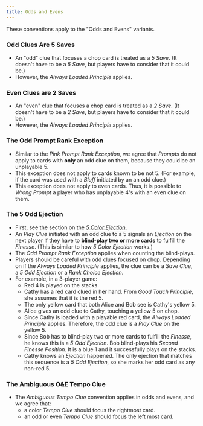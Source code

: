 ```yaml
---
title: Odds and Evens
---
```


These conventions apply to the "Odds and Evens" variants.

### Odd Clues Are 5 Saves

- An "odd" clue that focuses a chop card is treated as a _5 Save_. (It doesn't have to be a _5 Save_, but players have to consider that it could be.)
- However, the _Always Loaded Principle_ applies.

### Even Clues are 2 Saves

- An "even" clue that focuses a chop card is treated as a _2 Save_. (It doesn't have to be a _2 Save_, but players have to consider that it could be.)
- However, the _Always Loaded Principle_ applies.

### The Odd Prompt Rank Exception

- Similar to the _Pink Prompt Rank Exception_, we agree that _Prompts_ do not apply to cards with **only** an odd clue on them, because they could be an unplayable 5.
- This exception does not apply to cards known to be not 5. (For example, if the card was used with a _Bluff_ initiated by an an odd clue.)
- This exception does not apply to even cards. Thus, it is possible to _Wrong Prompt_ a player who has unplayable 4's with an even clue on them.

### The 5 Odd Ejection

- First, see the section on the _[5 Color Ejection](../level-16#the-5-color-ejection-5ce)_.
- An _Play Clue_ initiated with an odd clue to a 5 signals an _Ejection_ on the next player if they have to **blind-play two or more cards** to fulfill the _Finesse_. (This is similar to how _5 Color Ejection_ works.)
- The _Odd Prompt Rank Exception_ applies when counting the blind-plays.
- Players should be careful with odd clues focused on chop. Depending on if the _Always Loaded Principle_ applies, the clue can be a _Save Clue_, a _5 Odd Ejection_ or a _Rank Choice Ejection_.
- For example, in a 3-player game:
  - Red 4 is played on the stacks.
  - Cathy has a red card clued in her hand. From _Good Touch Principle_, she assumes that it is the red 5.
  - The only yellow card that both Alice and Bob see is Cathy's yellow 5.
  - Alice gives an odd clue to Cathy, touching a yellow 5 on chop.
  - Since Cathy is loaded with a playable red card, the _Always Loaded Principle_ applies. Therefore, the odd clue is a _Play Clue_ on the yellow 5.
  - Since Bob has to blind-play two or more cards to fulfill the _Finesse_, he knows this is a _5 Odd Ejection_. Bob blind-plays his _Second Finesse Position_. It is a blue 1 and it successfully plays on the stacks.
  - Cathy knows an _Ejection_ happened. The only ejection that matches this sequence is a _5 Odd Ejection_, so she marks her odd card as any non-red 5.

### The Ambiguous O&E Tempo Clue

- The _Ambiguous Tempo Clue_ convention applies in odds and evens, and we agree that:
  - a color _Tempo Clue_ should focus the rightmost card.
  - an odd or even _Tempo Clue_ should focus the left most card.
